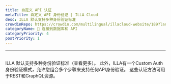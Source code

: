 ```yaml
---
title: 自定义 API 认证
metaTitle: 自定义 API 身份验证 | ILLA Cloud
desc: ILLA 默认支持多种身份验证标准
crowdinRepo: https://crowdin.com/multilingual/illacloud-website/189?languages=zhcn&filter=basic&value=0
categoryName: 📲 连接到数据库和 API
categoryPriority: 4
postPriority: 1
---
```


* * *

## <h2 hidden>自定义 API 身份验证</h2>

ILLA 默认支持多种身份验证标准（查看更多）。 
此外，ILLA有一个Custom Auth身份验证模式，允许您组合多个步骤来支持任何API身份验证。 
这些认证方法可用于REST和GraphQL资源。
